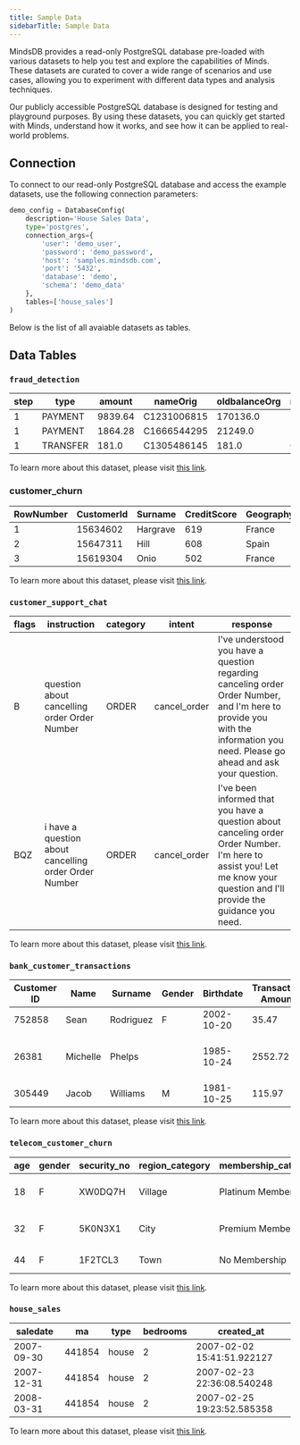 ```yaml
---
title: Sample Data
sidebarTitle: Sample Data
---
```


MindsDB provides a read-only PostgreSQL database pre-loaded with various datasets to help you test and explore the capabilities of Minds. These datasets are curated to cover a wide range of scenarios and use cases, allowing you to experiment with different data types and analysis techniques.

Our publicly accessible PostgreSQL database is designed for testing and playground purposes. By using these datasets, you can quickly get started with Minds, understand how it works, and see how it can be applied to real-world problems.

## Connection

To connect to our read-only PostgreSQL database and access the example datasets, use the following connection parameters:

```python
demo_config = DatabaseConfig(
    description='House Sales Data',
    type='postgres',
    connection_args={
        'user': 'demo_user',
        'password': 'demo_password',
        'host': 'samples.mindsdb.com',
        'port': '5432',
        'database': 'demo',
        'schema': 'demo_data'
    },
    tables=['house_sales']
)
```

Below is the list of all avaiable datasets as tables.

## Data Tables

### `fraud_detection`

| step | type     | amount  | nameOrig    | oldbalanceOrg | newbalanceOrig | nameDest    | oldbalanceDest | newbalanceDest | isFraud | isFlaggedFraud |
| ---- | -------- | ------- | ----------- | ------------- | -------------- | ----------- | -------------- | -------------- | ------- | -------------- |
| 1    | PAYMENT  | 9839.64 | C1231006815 | 170136.0      | 160296.36      | M1979787155 | 0.0            | 0.0            | 0       | 0              |
| 1    | PAYMENT  | 1864.28 | C1666544295 | 21249.0       | 19384.72       | M2044282225 | 0.0            | 0.0            | 0       | 0              |
| 1    | TRANSFER | 181.0   | C1305486145 | 181.0         | 0.0            | C553264065  | 0.0            | 0.0            | 1       | 0              |

To learn more about this dataset, please visit [this link](https://www.kaggle.com/datasets/ealaxi/paysim1).

### **customer\_churn**

| RowNumber | CustomerId | Surname  | CreditScore | Geography | Gender | Age | Tenure | Balance  | NumOfProducts | HasCrCard | IsActiveMember | EstimatedSalary | Exited |
| --------- | ---------- | -------- | ----------- | --------- | ------ | --- | ------ | -------- | ------------- | --------- | -------------- | --------------- | ------ |
| 1         | 15634602   | Hargrave | 619         | France    | Female | 42  | 2      | 0        | 1             | 1         | 1              | 101348.88       | 1      |
| 2         | 15647311   | Hill     | 608         | Spain     | Female | 41  | 1      | 83807.86 | 1             | 0         | 1              | 112542.58       | 0      |
| 3         | 15619304   | Onio     | 502         | France    | Female | 42  | 8      | 159660.8 | 3             | 1         | 0              | 113931.57       | 1      |

To learn more about this dataset, please visit [this link](https://www.kaggle.com/datasets/shantanudhakadd/bank-customer-churn-prediction).

### `customer_support_chat`

| flags | instruction                                           | category | intent        | response                                                                                                                                                                      |
| ----- | ----------------------------------------------------- | -------- | ------------- | ----------------------------------------------------------------------------------------------------------------------------------------------------------------------------- |
| B     | question about cancelling order Order Number          | ORDER    | cancel\_order | I've understood you have a question regarding canceling order Order Number, and I'm here to provide you with the information you need. Please go ahead and ask your question. |
| BQZ   | i have a question about cancelling order Order Number | ORDER    | cancel\_order | I've been informed that you have a question about canceling order Order Number. I'm here to assist you! Let me know your question and I'll provide the guidance you need.     |

To learn more about this dataset, please visit [this link](https://huggingface.co/datasets/bitext/Bitext-customer-support-llm-chatbot-training-dataset).

### `bank_customer_transactions`

| Customer ID | Name     | Surname   | Gender | Birthdate  | Transaction Amount | Date       | Merchant Name          | Category |
| ----------- | -------- | --------- | ------ | ---------- | ------------------ | ---------- | ---------------------- | -------- |
| 752858      | Sean     | Rodriguez | F      | 2002-10-20 | 35.47              | 2023-04-03 | Smith-Russell          | Cosmetic |
| 26381       | Michelle | Phelps    |        | 1985-10-24 | 2552.72            | 2023-07-17 | Peck, Spence and Young | Travel   |
| 305449      | Jacob    | Williams  | M      | 1981-10-25 | 115.97             | 2023-09-20 | Steele Inc             | Clothing |

To learn more about this dataset, please visit [this link](https://www.kaggle.com/datasets/bkcoban/customer-transactions).

### `telecom_customer_churn`

| age | gender | security\_no | region\_category | membership\_category | joining\_date | joined\_through\_referral | referral\_id | preferred\_offer\_types | medium\_of\_operation | internet\_option | last\_visit\_time | days\_since\_last\_login | avg\_time\_spent | avg\_transaction\_value | avg\_frequency\_login\_days | points\_in\_wallet | used\_special\_discount | offer\_application\_preference | past\_complaint | complaint\_status   | feedback                 | churn\_risk\_score |
| --- | ------ | ------------ | ---------------- | -------------------- | ------------- | ------------------------- | ------------ | ----------------------- | --------------------- | ---------------- | ----------------- | ------------------------ | ---------------- | ----------------------- | --------------------------- | ------------------ | ----------------------- | ------------------------------ | --------------- | ------------------- | ------------------------ | ------------------ |
| 18  | F      | XW0DQ7H      | Village          | Platinum Membership  | 17-08-2017    | No                        | xxxxxxxx     | Gift Vouchers/Coupons   | ?                     | Wi-Fi            | 16:08:02          | 17                       | 300.63           | 53005.25                | 17                          | 781.75             | Yes                     | Yes                            | No              | Not Applicable      | Products always in Stock | 0                  |
| 32  | F      | 5K0N3X1      | City             | Premium Membership   | 28-08-2017    | ?                         | CID21329     | Gift Vouchers/Coupons   | Desktop               | Mobile\_Data     | 12:38:13          | 16                       | 306.34           | 12838.38                | 10                          |                    | Yes                     | No                             | Yes             | Solved              | Quality Customer Care    | 0                  |
| 44  | F      | 1F2TCL3      | Town             | No Membership        | 11-11-2016    | Yes                       | CID12313     | Gift Vouchers/Coupons   | Desktop               | Wi-Fi            | 22:53:21          | 14                       | 516.16           | 21027                   | 22                          | 500.69             | No                      | Yes                            | Yes             | Solved in Follow-up | Poor Website             | 1                  |

To learn more about this dataset, please visit [this link](https://huggingface.co/datasets/d0r1h/customer_churn).

### `house_sales`

| saledate   | ma     | type  | bedrooms | created\_at                |
| ---------- | ------ | ----- | -------- | -------------------------- |
| 2007-09-30 | 441854 | house | 2        | 2007-02-02 15:41:51.922127 |
| 2007-12-31 | 441854 | house | 2        | 2007-02-23 22:36:08.540248 |
| 2008-03-31 | 441854 | house | 2        | 2007-02-25 19:23:52.585358 |

To learn more about this dataset, please visit [this link](https://www.kaggle.com/datasets/bkcoban/customer-transactions).
